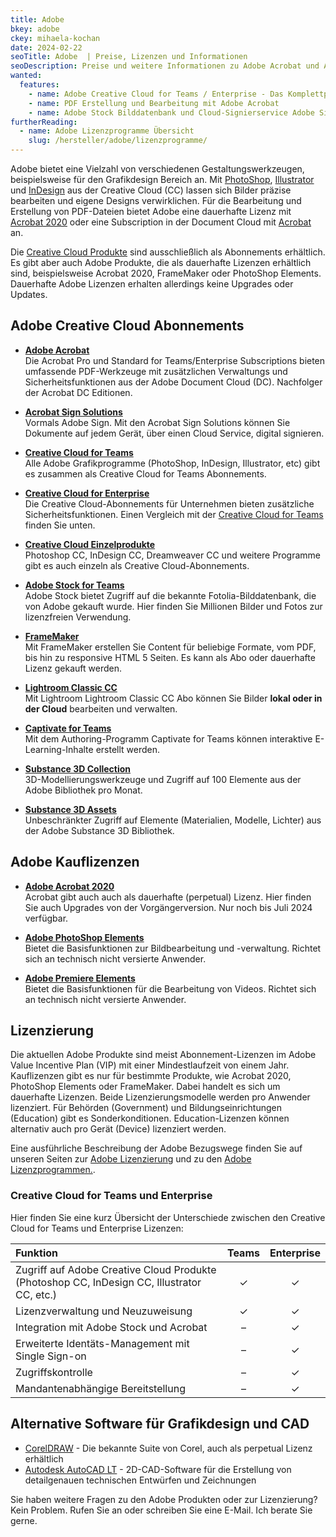 ```yaml
---
title: Adobe
bkey: adobe
ckey: mihaela-kochan
date: 2024-02-22
seoTitle: Adobe  | Preise, Lizenzen und Informationen
seoDescription: Preise und weitere Informationen zu Adobe Acrobat und Adobe Creativ Produkten. Mit nur drei Klicks ein Angebot anfordern oder sprechen Sie mit unseren Spezialisten.
wanted:
  features:
    - name: Adobe Creative Cloud for Teams / Enterprise - Das Komplettpaket für Grafikdesign
    - name: PDF Erstellung und Bearbeitung mit Adobe Acrobat
    - name: Adobe Stock Bilddatenbank und Cloud-Signierservice Adobe Sign
furtherReading:
  - name: Adobe Lizenzprogramme Übersicht
    slug: /hersteller/adobe/lizenzprogramme/
---
```





<Intro>

Adobe bietet eine Vielzahl von verschiedenen Gestaltungswerkzeugen, beispielsweise für den Grafikdesign Bereich an. Mit [PhotoShop](/hersteller/adobe/creative-cloud-einzelprodukte/photoshop-cc/), [Illustrator](/hersteller/adobe/creative-cloud-einzelprodukte/illustrator-cc/) und [InDesign](/hersteller/adobe/creative-cloud-einzelprodukte/indesign-cc/) aus der Creative Cloud (CC) lassen sich Bilder präzise bearbeiten und eigene Designs verwirklichen. Für die Bearbeitung und Erstellung von PDF-Dateien bietet Adobe eine dauerhafte Lizenz mit [Acrobat 2020](/hersteller/adobe/acrobat/) oder eine Subscription in der Document Cloud mit [Acrobat](/hersteller/adobe/acrobat/) an.

Die [Creative Cloud Produkte](/hersteller/adobe/creative-cloud-for-teams/) sind ausschließlich als Abonnements erhältlich. Es gibt aber auch Adobe Produkte, die als dauerhafte Lizenzen erhältlich sind, beispielsweise Acrobat 2020, FrameMaker oder PhotoShop Elements.
Dauerhafte Adobe Lizenzen erhalten allerdings keine Upgrades oder Updates.


</Intro>

<TOC />



## Adobe Creative Cloud Abonnements

<ArrowList>

- **[Adobe Acrobat](/hersteller/adobe/acrobat/)**<br />
 Die Acrobat Pro und Standard for Teams/Enterprise Subscriptions bieten umfassende PDF-Werkzeuge mit zusätzlichen Verwaltungs und Sicherheitsfunktionen aus der Adobe Document Cloud (DC). Nachfolger der Acrobat DC Editionen.

- **[Acrobat Sign Solutions](/hersteller/adobe/acrobat/sign-solutions/)**<br />
 Vormals Adobe Sign. Mit den Acrobat Sign Solutions können Sie Dokumente auf jedem Gerät, über einen Cloud Service, digital signieren.

- **[Creative Cloud for Teams](/hersteller/adobe/creative-cloud-for-teams/)**<br />
 Alle Adobe Grafikprogramme (PhotoShop, InDesign, Illustrator, etc) gibt es zusammen als Creative Cloud for Teams Abonnements.

- **[Creative Cloud for Enterprise](/hersteller/adobe/creative-cloud-for-enterprise/)**<br />
 Die Creative Cloud-Abonnements für Unternehmen bieten zusätzliche Sicherheitsfunktionen. Einen Vergleich mit der [Creative Cloud for Teams](#creative-cloud-for-teams-und-enterprise) finden Sie unten.

- **[Creative Cloud Einzelprodukte](/hersteller/adobe/creative-cloud-einzelprodukte/)**<br />
 Photoshop CC, InDesign CC, Dreamweaver CC und weitere Programme gibt es auch einzeln als Creative Cloud-Abonnements.

- **[Adobe Stock for Teams](/hersteller/adobe/stock/)**<br />
 Adobe Stock bietet Zugriff auf die bekannte Fotolia-Bilddatenbank, die von Adobe gekauft wurde. Hier finden Sie Millionen Bilder und Fotos zur lizenzfreien Verwendung.

- **[FrameMaker](/hersteller/adobe/framemaker/)**<br />
 Mit FrameMaker erstellen Sie Content für beliebige Formate, vom PDF, bis hin zu responsive HTML 5 Seiten. Es kann als Abo oder dauerhafte Lizenz gekauft werden.

- **[Lightroom Classic CC](/hersteller/adobe/lightroom-classic-cc/)**<br />
 Mit Lightroom Lightroom Classic CC Abo können Sie Bilder **lokal oder in der Cloud** bearbeiten und verwalten.

- **[Captivate for Teams](/hersteller/adobe/captivate/)**<br />
 Mit dem Authoring-Programm Captivate for Teams können interaktive E-Learning-Inhalte erstellt werden.

- **[Substance 3D Collection](/hersteller/adobe/substance-3d-collection/)**<br />
 3D-Modellierungswerkzeuge und Zugriff auf 100 Elemente aus der Adobe Bibliothek pro Monat.

- **[Substance 3D Assets](/hersteller/adobe/substance-3d-assets/)**<br />
 Unbeschränkter Zugriff auf Elemente (Materialien, Modelle, Lichter) aus der Adobe Substance 3D Bibliothek.

</ArrowList>


## Adobe Kauflizenzen

<ArrowList>

- **[Adobe Acrobat 2020](/hersteller/adobe/acrobat/)**<br />
 Acrobat gibt auch auch als dauerhafte (perpetual) Lizenz. Hier finden Sie auch Upgrades von der Vorgängerversion. Nur noch bis Juli 2024 verfügbar.

- **[Adobe PhotoShop Elements](/hersteller/adobe/photoshop-elements/)**<br />
 Bietet die Basisfunktionen zur Bildbearbeitung und -verwaltung. Richtet sich an technisch nicht versierte Anwender.

- **[Adobe Premiere Elements](/hersteller/adobe/premiere-elements/)**<br />
 Bietet die Basisfunktionen für die Bearbeitung von Videos. Richtet sich an technisch nicht versierte Anwender.

</ArrowList>

## Lizenzierung

Die aktuellen Adobe Produkte sind meist Abonnement-Lizenzen im Adobe Value Incentive Plan (VIP) mit einer Mindestlaufzeit von einem Jahr. Kauflizenzen gibt es nur für bestimmte Produkte, wie Acrobat 2020, PhotoShop Elements oder FrameMaker. Dabei handelt es sich um dauerhafte Lizenzen. Beide Lizenzierungsmodelle werden pro Anwender lizenziert.
Für Behörden (Government) und Bildungseinrichtungen (Education) gibt es Sonderkonditionen. Education-Lizenzen können alternativ auch pro Gerät (Device) lizenziert werden.

Eine ausführliche Beschreibung der Adobe Bezugswege finden Sie auf unseren Seiten zur [Adobe Lizenzierung](/hersteller/adobe/lizenzierung/) und zu den [Adobe Lizenzprogrammen.](/hersteller/adobe/lizenzprogramme/).


### Creative Cloud for Teams und Enterprise

Hier finden Sie eine kurz Übersicht der Unterschiede zwischen den Creative Cloud for Teams und Enterprise Lizenzen:

|Funktion|Teams|Enterprise|
|:---|:---:|:---:|
|Zugriff auf Adobe Creative Cloud Produkte (Photoshop CC, InDesign CC, Illustrator CC, etc.)|✓|✓|
|Lizenzverwaltung und Neuzuweisung|✓|✓|
|Integration mit Adobe Stock und Acrobat|–|✓|
|Erweiterte Identäts-Management mit Single Sign-on|–|✓|
|Zugriffskontrolle|–|✓|
|Mandantenabhängige Bereitstellung|–|✓|


## Alternative Software für Grafikdesign und CAD

<ArrowList>

- [CorelDRAW](/hersteller/corel/) - Die bekannte Suite von Corel, auch als perpetual Lizenz erhältlich
- [Autodesk AutoCAD LT](/hersteller/autodesk/) - 2D-CAD-Software für die Erstellung von detailgenauen technischen Entwürfen und Zeichnungen

</ArrowList>


<GetInTouch theme="light">

Sie haben weitere Fragen zu den Adobe Produkten oder zur Lizenzierung?<br />
Kein Problem. Rufen Sie an oder schreiben Sie eine E-Mail. Ich berate Sie gerne.

</GetInTouch>
